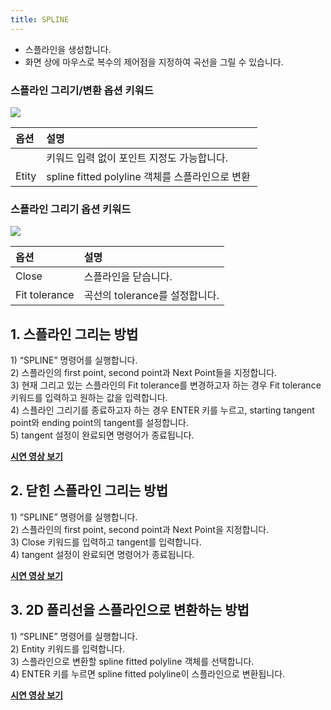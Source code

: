 ```yaml
---
title: SPLINE
---
```



[image1]: ../../../../../assets/images/geometry/spline/image1.png
[image2]: ../../../../../assets/images/geometry/spline/image2.png

* 스플라인을 생성합니다.  
* 화면 상에 마우스로 복수의 제어점을 지정하여 곡선을 그릴 수 있습니다.

### 스플라인 그리기/변환 옵션 키워드  

![][image1]

| 옵션 | 설명 |
| :----- | :-----|
| | 키워드 입력 없이 포인트 지정도 가능합니다. &nbsp;&nbsp;&nbsp;&nbsp;&nbsp;&nbsp;&nbsp;&nbsp; |
| Etity | spline fitted polyline 객체를 스플라인으로 변환 |


### 스플라인 그리기 옵션 키워드  

![][image2]

| 옵션 | 설명 |
| :----- | :-----|
| Close | 스플라인을 닫습니다.  &nbsp;&nbsp;&nbsp;&nbsp;&nbsp;&nbsp;&nbsp;&nbsp; |
| Fit tolerance | 곡선의 tolerance를 설정합니다. |


## **1\. 스플라인 그리는 방법**

1\) “SPLINE” 명령어를 실행합니다.  
2\) 스플라인의 first point, second point과 Next Point들을 지정합니다.  
3\) 현재 그리고 있는 스플라인의 Fit tolerance를 변경하고자 하는 경우 Fit tolerance 키워드를 입력하고 원하는 값을 입력합니다.  
4\) 스플라인 그리기를 종료하고자 하는 경우 ENTER 키를 누르고, starting tangent point와 ending point의 tangent를 설정합니다.  
5\) tangent 설정이 완료되면 명령어가 종료됩니다.

[**<Icon name="youtube" class="emoji"/> 시연 영상 보기**]()

## **2\. 닫힌 스플라인 그리는 방법**

1\) “SPLINE” 명령어를 실행합니다.  
2\) 스플라인의 first point, second point과 Next Point을 지정합니다.  
3\) Close 키워드를 입력하고 tangent를 입력합니다.  
4\) tangent 설정이 완료되면 명령어가 종료됩니다.

[**<Icon name="youtube" class="emoji"/> 시연 영상 보기**]()

## **3\. 2D 폴리선을 스플라인으로 변환하는 방법**

1\) “SPLINE” 명령어를 실행합니다.  
2\) Entity 키워드를 입력합니다.  
3\) 스플라인으로 변환할 spline fitted polyline 객체를 선택합니다.  
4\) ENTER 키를 누르면 spline fitted polyline이 스플라인으로 변환됩니다.

[**<Icon name="youtube" class="emoji"/> 시연 영상 보기**]()